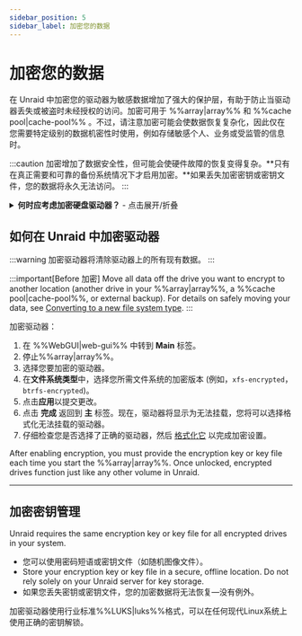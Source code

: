 ```yaml
---
sidebar_position: 5
sidebar_label: 加密您的数据
---
```


# 加密您的数据

在 Unraid 中加密您的驱动器为敏感数据增加了强大的保护层，有助于防止当驱动器丢失或被盗时未经授权的访问。加密可用于 %%array|array%% 和 %%cache pool|cache-pool%% 。不过，请注意加密可能会使数据恢复复杂化，因此仅在您需要特定级别的数据机密性时使用，例如存储敏感个人、业务或受监管的信息时。

:::caution
加密增加了数据安全性，但可能会使硬件故障的恢复变得复杂。\*\*只有在真正需要和可靠的备份系统情况下才启用加密。\*\*如果丢失加密密钥或密钥文件，您的数据将永久无法访问。
:::

<details>
  <summary><strong>何时应考虑加密硬盘驱动器？</strong> - 点击展开/折叠</summary>

  - 您在 Unraid 服务器上存储机密、受监管或敏感的数据。
  - 您担心如果驱动器被物理移除或盗窃的数据失窃。
  - 您需要遵守组织或法律的数据保护要求。

  如果您主要将 Unraid 用于家庭媒体或非敏感文件，可能不需要加密，因为这会使故障排除和恢复变得复杂。
</details>

## 如何在 Unraid 中加密驱动器

:::warning
加密驱动器将清除驱动器上的所有现有数据。
:::

:::important[Before 加密]
Move all data off the drive you want to encrypt to another location (another drive in your %%array|array%%, a %%cache pool|cache-pool%%, or external backup). For details on safely moving your data, see [Converting to a new file system type](../../using-unraid-to/manage-storage/file-systems.mdx#converting-to-a-new-file-system-type).
:::

加密驱动器：

1. 在 %%WebGUI|web-gui%% 中转到 **Main** 标签。
2. 停止%%array|array%%。
3. 选择您要加密的驱动器。
4. 在**文件系统类型**中，选择您所需文件系统的加密版本 (例如，`xfs-encrypted`，`btrfs-encrypted`)。
5. 点击**应用**以提交更改。
6. 点击 **完成** 返回到 **主** 标签。现在，驱动器将显示为无法挂载，您将可以选择格式化无法挂载的驱动器。
7. 仔细检查您是否选择了正确的驱动器，然后 [格式化它](../../using-unraid-to/manage-storage/file-systems.mdx#creating-a-file-system-formatting) 以完成加密设置。

After enabling encryption, you must provide the encryption key or key file each time you start the %%array|array%%. Once unlocked, encrypted drives function just like any other volume in Unraid.

---

## 加密密钥管理

Unraid requires the same encryption key or key file for all encrypted drives in your system.

- 您可以使用密码短语或密钥文件（如随机图像文件）。
- Store your encryption key or key file in a secure, offline location. Do not rely solely on your Unraid server for key storage.
- 如果您丢失密钥或密钥文件，您的加密数据将无法恢复—没有例外。

加密驱动器使用行业标准%%LUKS|luks%%格式，可以在任何现代Linux系统上使用正确的密钥解锁。
